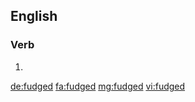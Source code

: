 ==English==

===Verb===
{{head|en|verb form}}

# {{en-past of|fudge}}

[[de:fudged]]
[[fa:fudged]]
[[mg:fudged]]
[[vi:fudged]]